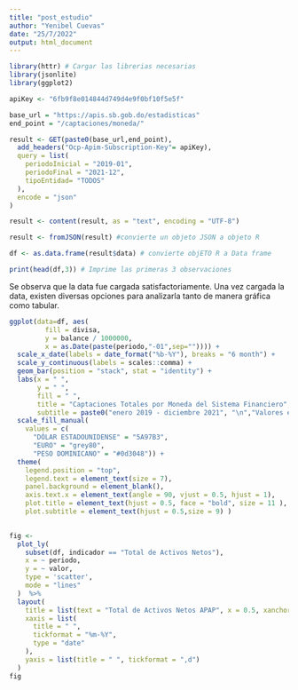 ```yaml
---
title: "post_estudio"
author: "Yenibel Cuevas"
date: "25/7/2022"
output: html_document
---
```



```r
library(httr) # Cargar las librerias necesarias
library(jsonlite)
library(ggplot2)

apiKey <- "6fb9f8e014844d749d4e9f0bf10f5e5f"

base_url = "https://apis.sb.gob.do/estadisticas"
end_point = "/captaciones/moneda/"

result <- GET(paste0(base_url,end_point),
  add_headers("Ocp-Apim-Subscription-Key"= apiKey),
  query = list(
    periodoInicial = "2019-01",
    periodoFinal = "2021-12", 
    tipoEntidad= "TODOS"
  ),
  encode = "json"
)
```

```r
result <- content(result, as = "text", encoding = "UTF-8")

result <- fromJSON(result) #convierte un objeto JSON a objeto R

df <- as.data.frame(result$data) # convierte objETO R a Data frame

print(head(df,3)) # Imprime las primeras 3 observaciones
```

Se observa que la data fue cargada satisfactoriamente. Una vez cargada la data, existen diversas opciones para analizarla tanto de manera gráfica como tabular.

```r

ggplot(data=df, aes(
         fill = divisa,
         y = balance / 1000000,
         x = as.Date(paste(periodo,"-01",sep="")))) +
  scale_x_date(labels = date_format("%b-%Y"), breaks = "6 month") +
  scale_y_continuous(labels = scales::comma) +
  geom_bar(position = "stack", stat = "identity") +
  labs(x = " ",
       y = " ",
       fill = " ",
       title = "Captaciones Totales por Moneda del Sistema Financiero", 
       subtitle = paste0("enero 2019 - diciembre 2021", "\n","Valores en DOP millones")) +
  scale_fill_manual(
    values = c(
      "DÓLAR ESTADOUNIDENSE" = "5A97B3",
      "EURO" = "grey80",
      "PESO DOMINICANO" = "#0d3048")) +
  theme(
    legend.position = "top",
    legend.text = element_text(size = 7),
    panel.background = element_blank(),
    axis.text.x = element_text(angle = 90, vjust = 0.5, hjust = 1),
    plot.title = element_text(hjust = 0.5, face = "bold", size = 11 ),
    plot.subtitle = element_text(hjust = 0.5,size = 9) ) 
  
```


```r
fig <-
  plot_ly(
    subset(df, indicador == "Total de Activos Netos"),
    x = ~ periodo,
    y = ~ valor,
    type = 'scatter',
    mode = "lines"
  )  %>%
  layout(
    title = list(text = "Total de Activos Netos APAP", x = 0.5, xanchor = 'center'),
    xaxis = list(
      title = " ",
      tickformat = "%m-%Y",
      type = "date"
    ),
    yaxis = list(title = " ", tickformat = ",d")
  )
fig
```




